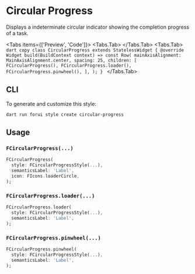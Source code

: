 
# Circular Progress

Displays a indeterminate circular indicator showing the completion progress of a task.

<LinkBadgeGroup>
    <LinkBadge label="API Reference" href="https://pub.dev/documentation/forui/latest/forui.widgets.progress/"/>
</LinkBadgeGroup>

<Tabs items={['Preview', 'Code']}>
  <Tabs.Tab>
    <Widget name='progress' variant='circular'/>
  </Tabs.Tab>
  <Tabs.Tab>
    ```dart copy
    class CircularProgress extends StatelessWidget {
      @override
      Widget build(BuildContext context) => const Row(
        mainAxisAlignment: MainAxisAlignment.center,
        spacing: 25,
        children: [
          FCircularProgress(),
          FCircularProgress.loader(),
          FCircularProgress.pinwheel(),
        ],
      );
    }
    ```
  </Tabs.Tab>
</Tabs>

## CLI

To generate and customize this style:

```shell copy
dart run forui style create circular-progress
```

## Usage

### `FCircularProgress(...)`

```dart copy
FCircularProgress(
  style: FCircularProgressStyle(...),
  semanticsLabel: 'Label',
  icon: FIcons.loaderCircle,
);
```

### `FCircularProgress.loader(...)`

```dart copy
FCircularProgress.loader(
  style: FCircularProgressStyle(...),
  semanticsLabel: 'Label',
);
```

### `FCircularProgress.pinwheel(...)`

```dart copy
FCircularProgress.pinwheel(
  style: FCircularProgressStyle(...),
  semanticsLabel: 'Label',
);
```
